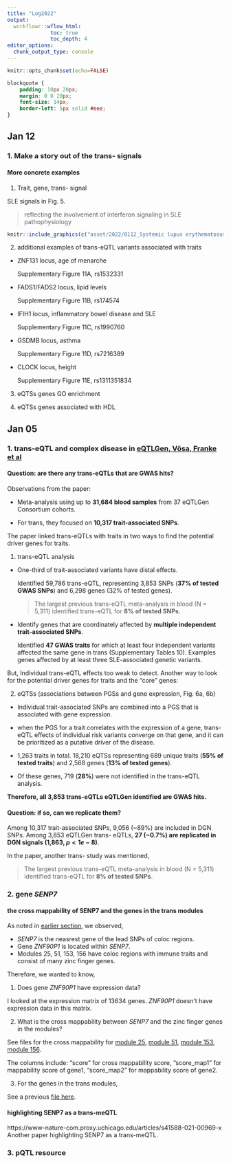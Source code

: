 ```yaml
---
title: "Log2022"
output:
  workflowr::wflow_html:
              toc: true
              toc_depth: 4
editor_options:
  chunk_output_type: console
---
```


```r
knitr::opts_chunk$set(echo=FALSE)
```

```css
blockquote {
    padding: 10px 20px;
    margin: 0 0 20px;
    font-size: 14px;
    border-left: 5px solid #eee;
}
```

## Jan 12

### 1. Make a story out of the trans- signals

#### More concrete examples

1. Trait, gene, trans- signal

SLE signals in Fig. 5.

> reflecting the involvement of interferon signaling in SLE pathophysiology

```r
knitr::include_graphics(c("asset/2022/0112_Systemic lupus erythematosus_tile.png"), error = FALSE)
```



2. additional examples of trans-eQTL variants associated with traits

- ZNF131 locus, age of menarche

  Supplementary Figure 11A, rs1532331
  
- FADS1/FADS2 locus, lipid levels

  Supplementary Figure 11B, rs174574

- IFIH1 locus, inflammatory bowel disease and SLE

  Supplementary Figure 11C, rs1990760

- GSDMB locus, asthma

  Supplementary Figure 11D, rs7216389

- CLOCK locus, height

  Supplementary Figure 11E, rs1311351834


3. eQTSs genes GO enrichment

4. eQTSs genes associated with HDL



## Jan 05

### 1. trans-eQTL and complex disease in [eQTLGen, Võsa, Franke et al](https://www.nature.com/articles/s41588-021-00913-z)

#### Question: are there any trans-eQTLs that are GWAS hits?

Observations from the paper:

- Meta-analysis using up to **31,684 blood samples** from 37 eQTLGen Consortium cohorts.

- For trans, they focused on **10,317 trait-associated SNPs**.


The paper linked trans-eQTLs with traits in two ways to find the potential driver genes for traits.

1. trans-eQTL analysis

- One-third of trait-associated variants have distal effects.

  Identified 59,786 trans-eQTL, representing 3,853 SNPs (**37% of tested GWAS SNPs**) and 6,298 genes (32% of tested genes).

  > The largest previous trans-eQTL meta-analysis in blood (N = 5,311) identified trans-eQTL for **8% of tested SNPs**.


- Identify genes that are coordinately affected by **multiple independent trait-associated SNPs**.

  Identified **47 GWAS traits** for which at least four independent variants affected the same gene in trans (Supplementary Tables 10). Examples genes affected by at least three SLE-associated genetic variants.


But, Individual trans-eQTL effects too weak to detect. Another way to look for the potential driver genes for traits and the "core" genes:

2. eQTSs (associations between PGSs and gene expression, Fig. 6a, 6b)

- Individual trait-associated SNPs are combined into a PGS that is associated with gene expression.

- when the PGS for a trait correlates with the expression of a gene, trans-eQTL effects of individual risk variants converge on that gene, and it can be prioritized as a putative driver of the disease.

- 1,263 traits in total. 18,210 eQTSs representing 689 unique traits (**55% of tested traits**) and 2,568 genes (**13% of tested genes**).

- Of these genes, 719 (**28%**) were not identified in the trans-eQTL analysis.

**Therefore, all 3,853 trans-eQTLs eQTLGen identified are GWAS hits.**


#### Question: if so, can we replicate them?

Among 10,317 trait-associated SNPs, 9,056 (~89%) are included in DGN SNPs. Among 3,853 eQTLGen trans- eQTLs, **27 (~0.7%) are replicated in DGN signals (1,863, $p<1e-8$)**.

In the paper, another trans- study was mentioned,

> The largest previous trans-eQTL meta-analysis in blood (N = 5,311) identified trans-eQTL for **8% of tested SNPs**.


### 2. gene *SENP7*

#### the cross mappability of SENP7 and the genes in the trans modules

As noted in [earlier section](Log2021.html), we observed,

- *SENP7* is the neasrest gene of the lead SNPs of coloc regions.
- Gene *ZNF90P1* is located within *SENP7*.
- Modules 25, 51, 153, 156 have coloc regions with immune traits and consist of many zinc finger genes.

Therefore, we wanted to know,

1. Does gene *ZNF90P1* have expression data?

I looked at the expression matrix of 13634 genes. *ZNF90P1* doesn't have expression data in this matrix.

2. What is the cross mappability between *SENP7* and the zinc finger genes in the modules?

See files for the cross mappability for [module 25][module 25 cross map with gene SENP7], [module 51][module 51 cross map with gene SENP7], [module 153][module 153 cross map with gene SENP7], [module 156][module 156 cross map with gene SENP7].

[module 25 cross map with gene SENP7]: asset/2022/0105_SENP7_module25_size123_crossMap.txt
[module 51 cross map with gene SENP7]: asset/2022/0105_SENP7_module51_size61_crossMap.txt
[module 153 cross map with gene SENP7]: asset/2022/0105_SENP7_module153_size15_crossMap.txt
[module 156 cross map with gene SENP7]: asset/2022/0105_SENP7_module156_size13_crossMap.txt

The columns include: "score" for cross mappability score, "score_map1" for mappability score of gene1, "score_map2" for mappability score of gene2.

3. For the genes in the trans modules,

See a previous [file here](asset/1213_cd_ibd_Allergy_coloc_module_david_query.xlsx).


#### highlighting SENP7 as a trans-meQTL

https://www-nature-com.proxy.uchicago.edu/articles/s41588-021-00969-x Another paper highlighting SENP7 as a trans-meQTL.


### 3. pQTL resource

